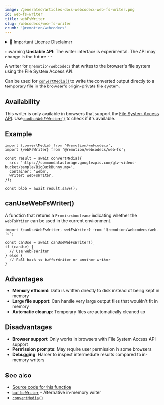 ```yaml
---
image: /generated/articles-docs-webcodecs-web-fs-writer.png
id: web-fs-writer
title: webFsWriter
slug: /webcodecs/web-fs-writer
crumb: '@remotion/webcodecs'
---
```



<details>
  <summary>💼 Important License Disclaimer</summary>
  <LicenseDisclaimer />
</details>

:::warning
**Unstable API**: The writer interface is experimental. The API may change in the future.
:::

A writer for `@remotion/webcodecs` that writes to the browser's file system using the File System Access API.

Can be used for [`convertMedia()`](/docs/webcodecs/convert-media) to write the converted output directly to a temporary file in the browser's origin-private file system.

## Availability

This writer is only available in browsers that support the [File System Access API](https://developer.mozilla.org/en-US/docs/Web/API/File_System_Access_API). Use [`canUseWebFsWriter()`](#canusewebfswriter) to check if it's available.

## Example

```tsx twoslash title="Using webFsWriter"
import {convertMedia} from '@remotion/webcodecs';
import {webFsWriter} from '@remotion/webcodecs/web-fs';

const result = await convertMedia({
  src: 'https://commondatastorage.googleapis.com/gtv-videos-bucket/sample/BigBuckBunny.mp4',
  container: 'webm',
  writer: webFsWriter,
});

const blob = await result.save();
```

## canUseWebFsWriter()

A function that returns a `Promise<boolean>` indicating whether the `webFsWriter` can be used in the current environment.

```tsx twoslash title="Checking availability"
import {canUseWebFsWriter, webFsWriter} from '@remotion/webcodecs/web-fs';

const canUse = await canUseWebFsWriter();
if (canUse) {
  // Use webFsWriter
} else {
  // Fall back to bufferWriter or another writer
}
```

## Advantages

- **Memory efficient**: Data is written directly to disk instead of being kept in memory
- **Large file support**: Can handle very large output files that wouldn't fit in memory
- **Automatic cleanup**: Temporary files are automatically cleaned up

## Disadvantages

- **Browser support**: Only works in browsers with File System Access API support
- **Permission prompts**: May require user permission in some browsers
- **Debugging**: Harder to inspect intermediate results compared to in-memory writers

## See also

- [Source code for this function](https://github.com/remotion-dev/remotion/blob/main/packages/webcodecs/src/writers/web-fs.ts)
- [`bufferWriter`](/docs/webcodecs/buffer-writer) - Alternative in-memory writer
- [`convertMedia()`](/docs/webcodecs/convert-media)
